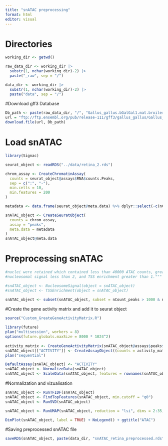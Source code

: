 ```yaml
---
title: "snATAC preprocessing"
format: html
editor: visual
---
```


# Directories 
```r
working_dir <- getwd()

raw_data_dir <- working_dir |>
  substr(1, nchar(working_dir)-2) |>
  paste("_raw", sep = "/")

data_dir <- working_dir |>
  substr(1, nchar(working_dir)-2) |>
  paste("data", sep = "/")

```

#Download gff3 Database 
```r
Db_path <- paste(raw_data_dir, "/", "Gallus_gallus.bGalGal1.mat.broiler.GRCg7b.111.gff3.gz", sep = "")
url = "ftp://ftp.ensembl.org/pub/release-111/gff3/gallus_gallus/Gallus_gallus.bGalGal1.mat.broiler.GRCg7b.111.gff3.gz"
download.file(url, Db_path)
```


# Load snATAC
```r
library(Signac)

seurat_object <- readRDS("../data/retina_2.rds")

chrom_assay <- CreateChromatinAssay(
  counts = seurat_object@assays$RNA$counts.Peaks,
  sep = c(":", "-"),
  min.cells = 10,
  min.features = 200
)

metadata <- data.frame(seurat_object@meta.data) %>% dplyr::select(-c(nCount_RNA,nFeature_RNA))

snATAC_object <- CreateSeuratObject(
  counts = chrom_assay,
  assay = "peaks",
  meta.data = metadata
)
snATAC_object@meta.data

```

# Preprocessing snATAC
```r
#nuclei were retained which contained less than 40000 ATAC counts, greater than 1000 ATAC counts, 
#nucleosomal signal less than 2, and TSS enrichment greater than 1."""

#snATAC_object <- NucleosomeSignal(object = snATAC_object)
#snATAC_object <- TSSEnrichment(object = snATAC_object)

snATAC_object <- subset(snATAC_object, subset = nCount_peaks > 1000 & nCount_peaks < 4000)
```

#Create the gene activity matrix and add it to seurat object
```r

source("Custom_GreateGeneActivityMatrix.R")

library(future)
plan("multisession", workers = 8)
options(future.globals.maxSize = 8000 * 1024^2)
  
activity_matrix <- CreateGeneActivityMatrix(snATAC_object@assays$peaks$counts,Db_path,c(1:39, "Z", "W"))
snATAC_object[["ACTIVITY"]] <- CreateAssayObject((counts = activity_matrix))
plan("sequential")

DefaultAssay(snATAC_object) <- "ACTIVITY"
snATAC_object <- NormalizeData(snATAC_object)
snATAC_object <- ScaleData(snATAC_object, features = rownames(snATAC_object))
```

#Normalization and vizualisation
```r

snATAC_object <- RunTFIDF(snATAC_object)
snATAC_object <- FindTopFeatures(snATAC_object, min.cutoff = "q0")
snATAC_object <- RunSVD(snATAC_object)

snATAC_object <- RunUMAP(snATAC_object, reduction = "lsi", dims = 2:35, reduction.name = "umap.atac", reduction.key = "atacUMAP_")

DimPlot(snATAC_object, label = TRUE) + NoLegend() + ggtitle("ATAC")

```

#Saving preprocessed snATAC file
```r
saveRDS(snATAC_object, paste(data_dir, "snATAC_retina_preprocessed.rds", sep = "/"))

```


